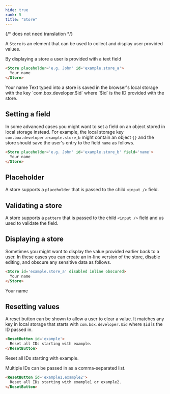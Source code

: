 ```yaml
---
hide: true
rank: 5
title: "Store"
---
```

{/* does not need translation */}



A `Store` is an element that can be used to collect and display user provided
values.

By displaying a store a user is provided with a text field

```html
<Store placeholder='e.g. John' id='example.store_a'>
  Your name
</Store>
```

<H>
<Store placeholder='e.g. John' id='example.store_a'>
  Your name
</Store>
</H>

<Message>
  Text typed into a store is saved in the browser's local storage with the key
  `com.box.developer.$id` where `$id` is the ID provided with the store.
</Message>

## Setting a field

In some advanced cases you might want to set a field on an object stored in
local storage instead. For example, the local storage key
`com.box.developer.example.store_b` might contain an object `{}` and the store
should save the user's entry to the field `name` as follows.

```html
<Store placeholder='e.g. John' id='example.store_b' field='name'>
  Your name
</Store>
```

## Placeholder

A store supports a `placeholder` that is passed to the child `<input />` field.

## Validating a store

A store supports a `pattern` that is passed to the child `<input />` field and
us used to validate the field.

## Displaying a store

Sometimes you might want to display the value provided earlier back to a user.
In these cases you can create an in-line version of the store, disable editing,
and obscure any sensitive data as follows.

```html
<Store id='example.store_a' disabled inline obscured>
  Your name
</Store>
```

<H>
<Store id='example.store_a' disabled inline obscured>
  Your name
</Store>
</H>

## Resetting values

A reset button can be shown to allow a user to clear a value. It matches any key
in local storage that starts with `com.box.developer.$id` where `$id` is the ID
passed in.

```html
<ResetButton id='example'>
  Reset all IDs starting with example.
</ResetButton>
```

<H>
<ResetButton id='example'>
  Reset all IDs starting with example.
</ResetButton>
</H>

Multiple IDs can be passed in as a comma-separated list.

```html
<ResetButton id='example1,example2'>
  Reset all IDs starting with example1 or example2.
</ResetButton>
```

